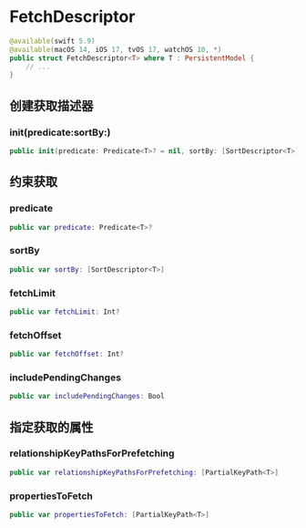 # FetchDescriptor

<OriginalSource
  title="FetchDescriptor"
  url="https://developer.apple.com/documentation/swiftdata/fetchdescriptor"
  summary="一个描述执行获取（fetch）时要使用的准则（criteria）、排序顺序和任何其它配置的类型"
/>

```swift
@available(swift 5.9)
@available(macOS 14, iOS 17, tvOS 17, watchOS 10, *)
public struct FetchDescriptor<T> where T : PersistentModel {
    // ...
}
```

## 创建获取描述器

### init(predicate:sortBy:)

```swift
public init(predicate: Predicate<T>? = nil, sortBy: [SortDescriptor<T>] = [])
```

## 约束获取

### predicate

```swift
public var predicate: Predicate<T>?
```

### sortBy

```swift
public var sortBy: [SortDescriptor<T>]
```

### fetchLimit

```swift
public var fetchLimit: Int?
```

### fetchOffset

```swift
public var fetchOffset: Int?
```

### includePendingChanges

```swift
public var includePendingChanges: Bool
```

## 指定获取的属性

### relationshipKeyPathsForPrefetching

```swift
public var relationshipKeyPathsForPrefetching: [PartialKeyPath<T>]
```

### propertiesToFetch

```swift
public var propertiesToFetch: [PartialKeyPath<T>]
```
